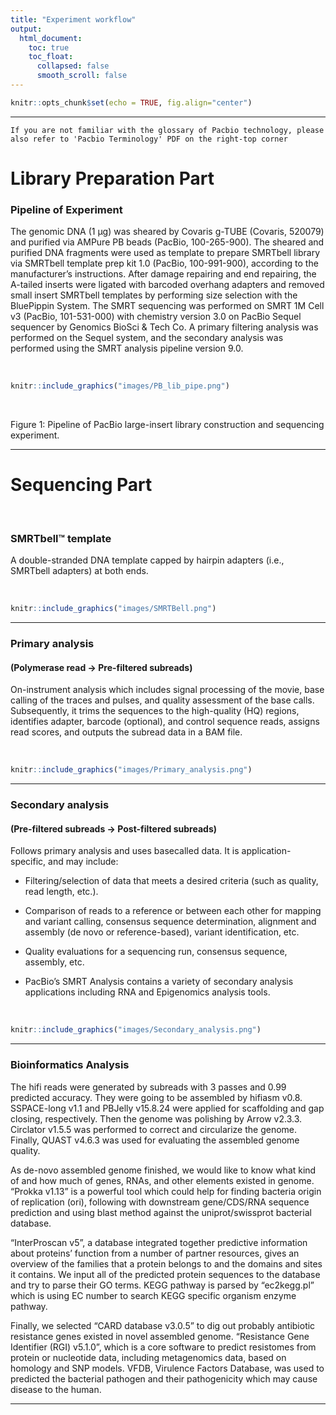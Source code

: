 ```yaml
---
title: "Experiment workflow"
output:
  html_document:
    toc: true
    toc_float:
      collapsed: false
      smooth_scroll: false
---
```


```r
knitr::opts_chunk$set(echo = TRUE, fig.align="center")
```

***

```
If you are not familiar with the glossary of Pacbio technology, please also refer to 'Pacbio Terminology' PDF on the right-top corner
```

# Library Preparation Part  

### Pipeline of Experiment

The genomic DNA (1 μg) was sheared by Covaris g-TUBE (Covaris, 520079) and purified via AMPure PB beads (PacBio, 100-265-900). The sheared and purified DNA fragments were used as template to prepare SMRTbell library via SMRTbell template prep kit 1.0 (PacBio, 100-991-900), according to the manufacturer’s instructions. After damage repairing and end repairing, the A-tailed inserts were ligated with barcoded overhang adapters and removed small insert SMRTbell templates by performing size selection with the BluePippin System. The SMRT sequencing was performed on SMRT 1M Cell v3 (PacBio, 101-531-000) with chemistry version 3.0 on PacBio Sequel sequencer by Genomics BioSci & Tech Co. A primary filtering analysis was performed on the Sequel system, and the secondary analysis was performed using the SMRT analysis pipeline version 9.0.


<br>

```r
knitr::include_graphics("images/PB_lib_pipe.png")
```

<br>

Figure 1: Pipeline of PacBio large-insert library construction and sequencing experiment. 

***

# Sequencing Part

<br>

### SMRTbell™ template

A double-stranded DNA template capped by hairpin adapters (i.e., SMRTbell adapters) at both ends.

<br>

```r
knitr::include_graphics("images/SMRTBell.png")
```

***

### Primary analysis

#### (Polymerase read -> Pre-filtered subreads)

On-instrument analysis which includes signal processing of the movie, base calling of the traces and pulses, and quality assessment of the base calls. Subsequently, it trims the sequences to the high-quality (HQ) regions, identifies adapter, barcode (optional), and control sequence reads, assigns read scores, and outputs the subread data in a BAM file.

<br>

```r
knitr::include_graphics("images/Primary_analysis.png")
```

***

### Secondary analysis

#### (Pre-filtered subreads -> Post-filtered subreads)

Follows primary analysis and uses basecalled data. It is application-specific, and may include:

- Filtering/selection of data that meets a desired criteria (such as quality, read length, etc.).

- Comparison of reads to a reference or between each other for mapping and variant calling, consensus sequence determination, alignment and assembly (de novo or reference-based), variant identification, etc.

- Quality evaluations for a sequencing run, consensus sequence, assembly, etc.

- PacBio's SMRT Analysis contains a variety of secondary analysis applications including RNA and Epigenomics analysis tools.

<br>

```r
knitr::include_graphics("images/Secondary_analysis.png")
```

***

### Bioinformatics Analysis

The hifi reads were generated by subreads with 3 passes and 0.99 predicted accuracy. They were going to be assembled by hifiasm v0.8. SSPACE-long v1.1 and PBJelly v15.8.24 were applied for scaffolding and gap closing, respectively. Then the genome was polishing by Arrow v2.3.3. Circlator v1.5.5 was performed to correct and circularize the genome. Finally, QUAST v4.6.3 was used for evaluating the assembled genome quality.


As de-novo assembled genome finished, we would like to know what kind of and how much of genes, RNAs, and other elements existed in genome. "Prokka v1.13" is a powerful tool which could help for finding bacteria origin of replication (ori), following with downstream gene/CDS/RNA sequence prediction and using blast method against the uniprot/swissprot bacterial database.


“InterProscan v5”, a database integrated together predictive information about proteins’ function from a number of partner resources, gives an overview of the families that a protein belongs to and the domains and sites it contains. We input all of the predicted protein sequences to the database and try to parse their GO terms. KEGG pathway is parsed by "ec2kegg.pl" which is using EC number to search KEGG specific organism enzyme pathway. 


Finally, we selected "CARD database v3.0.5" to dig out probably antibiotic resistance genes existed in novel assembled genome. "Resistance Gene Identifier (RGI) v5.1.0", which is a core software to predict resistomes from protein or nucleotide data, including metagenomics data, based on homology and SNP models. VFDB, Virulence Factors Database, was used to predicted the bacterial pathogen and their pathogenicity which may cause disease to the human.

***
